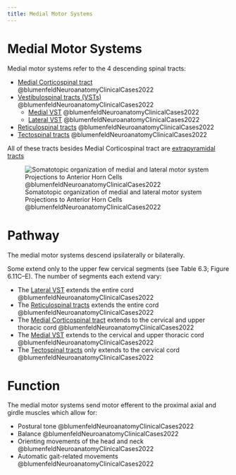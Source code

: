 ```yaml
---
title: Medial Motor Systems
---
```


# Medial Motor Systems

Medial motor systems refer to the 4 descending spinal tracts:

- [Medial Corticospinal tract]({{< var ref-medial-corticospinal-tract.path >}}) @blumenfeldNeuroanatomyClinicalCases2022
- [Vestibulospinal tracts (VSTs)]({{< var ref-vestibulospinal-tract.path >}}) @blumenfeldNeuroanatomyClinicalCases2022
    - [Medial VST]({{< var ref-vestibulospinal-tract.medial >}}) @blumenfeldNeuroanatomyClinicalCases2022
    - [Lateral VST]({{< var ref-vestibulospinal-tract.lateral >}})  @blumenfeldNeuroanatomyClinicalCases2022
- [Reticulospinal tracts]({{< var ref-reticulospinal-tract.path >}})  @blumenfeldNeuroanatomyClinicalCases2022
- [Tectospinal tracts]({{< var ref-tectospinal-tract.path >}}) @blumenfeldNeuroanatomyClinicalCases2022

:::{.callout-note}
All of these tracts besides Medial Corticospinal tract are [extrapyramidal tracts]({{< var ref-extrapyramidal-tracts.path >}})
:::

![Somatotopic organization of medial and lateral motor system Projections to Anterior Horn Cells @blumenfeldNeuroanatomyClinicalCases2022](/The Archive/Neuroscience/Neuroanatomy/Tracts/images/fig.6.7 Blumenfeld somatotopic organization of medial and lateral motor systems.png)

# Pathway

The medial motor systems descend ipsilaterally or bilaterally.


Some extend only to the upper few cervical segments (see Table 6.3; Figure 6.11C–E).
The number of segments each extend vary:

- The [Lateral VST]({{< var ref-vestibulospinal-tract.lateral >}}) extends the entire cord @blumenfeldNeuroanatomyClinicalCases2022
- The [Reticulospinal tracts]({{< var ref-reticulospinal-tract.path >}}) extends the entire cord @blumenfeldNeuroanatomyClinicalCases2022
- The [Medial Corticospinal tract]({{< var ref-medial-corticospinal-tract.path >}}) extends to the cervical and upper thoracic cord @blumenfeldNeuroanatomyClinicalCases2022
- The [Medial VST]({{< var ref-vestibulospinal-tract.medial >}}) extends to the cervical and upper thoracic cord @blumenfeldNeuroanatomyClinicalCases2022
- The [Tectospinal tracts]({{< var ref-tectospinal-tract.path >}}) only extends to the cervical cord @blumenfeldNeuroanatomyClinicalCases2022


# Function

The medial motor systems send motor efferent to the proximal axial and girdle muscles which allow for:

- Postural tone @blumenfeldNeuroanatomyClinicalCases2022
- Balance  @blumenfeldNeuroanatomyClinicalCases2022
- Orienting movements of the head and neck @blumenfeldNeuroanatomyClinicalCases2022
- Automatic gait-related movements  @blumenfeldNeuroanatomyClinicalCases2022 


